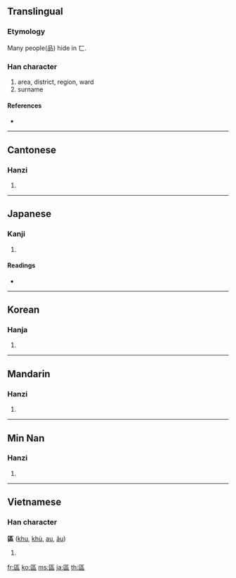 {{also|区}}
==Translingual==

===Etymology===
{{Han compound|匸|品|t2=three men|ls=ic}}

Many people(品) hide in 匸.

===Han character===
{{Han char|rn=23|rad=匸|as=09|sn=11|four=7171<sub>6</sub>|canj=尸口口口 (SRRR)|ids=⿷[[匸]][[品]]}}

# area, district, region, ward
# surname

====References====
* {{Han ref|kx=0155.130|dkj=02691|dj=0348.010|hdz=10087.100|uh=5340|ud=21312|bh=B0CF|bd=45263}}

----

==Cantonese==

===Hanzi===
{{yue-hanzi|jyut=|y=au1, keui1|sim=区}}

# {{defn|Cantonese}}

----

==Japanese==

===Kanji===
{{ja-kanji|grade=|rs=匸09}}

# {{defn|Japanese}}

====Readings====
* {{ja-readings|on=[[く]] (ku), [[おう]] (ō), [[こう]] (kō)|kun=[[わける]] (wakeru), [[しきる]] (shikiru)}}

----

==Korean==

===Hanja===
{{ko-hanja|hangeul=[[구]], [[우]]|rv=gu, u|mr=ku, u}}

# {{defn|Korean}}

----

==Mandarin==

===Hanzi===
{{cmn-hanzi|sim=区|pin=[[qū]] ([[qu1]])|wg=ch'ü<sup>1</sup>}}

# {{defn|Mandarin}}

----

==Min Nan==

===Hanzi===
{{nan-hanzi|poj=khu}}

# {{defn|Min Nan}}

----

==Vietnamese==

===Han character===
'''區''' ([[khu]], [[khù]], [[au]], [[âu]])

# {{defn|Vietnamese}}

[[fr:區]]
[[ko:區]]
[[ms:區]]
[[ja:區]]
[[th:區]]